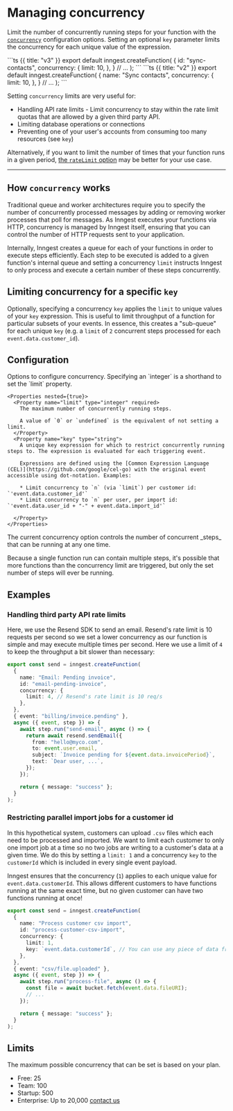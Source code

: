 # Managing concurrency

Limit the number of concurrently running steps for your function with the [`concurrency`](/docs/reference/functions/create#configuration) configuration options. Setting an optional `key` parameter limits the concurrency for each unique value of the expression.

<CodeGroup>
```ts {{ title: "v3" }}
export default inngest.createFunction(
  {
    id: "sync-contacts",
    concurrency: {
      limit: 10,
    },
  }
  // ...
);
```
```ts {{ title: "v2" }}
export default inngest.createFunction(
  {
    name: "Sync contacts",
    concurrency: {
      limit: 10,
    },
  }
  // ...
);
```
</CodeGroup>

Setting `concurrency` limits are very useful for:

* Handling API rate limits - Limit concurrency to stay within the rate limit quotas that are allowed by a given third party API.
* Limiting database operations or connections
* Preventing one of your user's accounts from consuming too many resources (see `key`)

Alternatively, if you want to limit the number of times that your function runs in a given period, [the `rateLimit` option](/docs/reference/functions/rate-limit) may be better for your use case.

---

## How `concurrency` works

Traditional queue and worker architectures require you to specify the number of concurrently processed messages by adding or removing worker processes that poll for messages. As Inngest executes your functions via HTTP, concurrency is managed by Inngest itself, ensuring that you can control the number of HTTP requests sent to your application.

Internally, Inngest creates a queue for each of your functions in order to execute steps efficiently. Each step to be executed is added to a given function's internal queue and setting a concurrency `limit` instructs Inngest to only process and execute a certain number of these steps concurrently.

## Limiting concurrency for a specific `key`

Optionally, specifying a concurrency `key` applies the `limit` to unique values of your `key` expression. This is useful to limit throughput of a function for particular subsets of your events. In essence, this creates a "sub-queue" for each unique `key` (e.g. a `limit` of `2` concurrent steps processed for each `event.data.customer_id`).

## Configuration

<Properties>
  <Property name="concurrency" type="object | integer">
    Options to configure concurrency. Specifying an `integer` is a shorthand to set the `limit` property.

    <Properties nested={true}>
      <Property name="limit" type="integer" required>
        The maximum number of concurrently running steps.

        A value of `0` or `undefined` is the equivalent of not setting a limit.
      </Property>
      <Property name="key" type="string">
        A unique key expression for which to restrict concurrently running steps to. The expression is evaluated for each triggering event.

        Expressions are defined using the [Common Expression Language (CEL)](https://github.com/google/cel-go) with the original event accessible using dot-notation. Examples:

        * Limit concurrency to `n` (via `limit`) per customer id: `'event.data.customer_id'`
        * Limit concurrency to `n` per user, per import id: `'event.data.user_id + "-" + event.data.import_id'`

      </Property>
    </Properties>
  </Property>
</Properties>

<Callout>
The current concurrency option controls the number of concurrent _steps_ that can be running at any one time.

Because a single function run can contain multiple steps, it's possible that more functions than the concurrency limit are triggered, but only the set number of steps will ever be running.
</Callout>

## Examples

### Handling third party API rate limits

Here, we use the Resend SDK to send an email. Resend's rate limit is 10 requests per second so we set a lower concurrency as our function is simple and may execute multiple times per second. Here we use a limit of `4` to keep the throughput a bit slower than necessary:

```ts
export const send = inngest.createFunction(
  {
    name: "Email: Pending invoice",
    id: "email-pending-invoice",
    concurrency: {
      limit: 4, // Resend's rate limit is 10 req/s
    },
  },
  { event: "billing/invoice.pending" },
  async ({ event, step }) => {
    await step.run("send-email", async () => {
      return await resend.sendEmail({
        from: "hello@myco.com",
        to: event.user.email,
        subject: `Invoice pending for ${event.data.invoicePeriod}`,
        text: `Dear user, ...`,
      });
    });

    return { message: "success" };
  }
);
```

### Restricting parallel import jobs for a customer id

In this hypothetical system, customers can upload `.csv` files which each need to be processed and imported. We want to limit each customer to only one import job at a time so no two jobs are writing to a customer's data at a given time. We do this by setting a `limit: 1` and a concurrency `key` to the `customerId` which is included in every single event payload.

Inngest ensures that the concurrency (`1`) applies to each unique value for `event.data.customerId`. This allows different customers to have functions running at the same exact time, but no given customer can have two functions running at once!


```ts
export const send = inngest.createFunction(
  {
    name: "Process customer csv import",
    id: "process-customer-csv-import",
    concurrency: {
      limit: 1,
      key: `event.data.customerId`, // You can use any piece of data from the event payload
    },
  },
  { event: "csv/file.uploaded" },
  async ({ event, step }) => {
    await step.run("process-file", async () => {
      const file = await bucket.fetch(event.data.fileURI);
      // ...
    });

    return { message: "success" };
  }
);
```


## Limits

The maximum possible concurrency that can be set is based on your plan.

- Free: 25
- Team: 100
- Startup: 500
- Enterprise: Up to 20,000 [contact us](/contact?ref=pricing-advanced)
